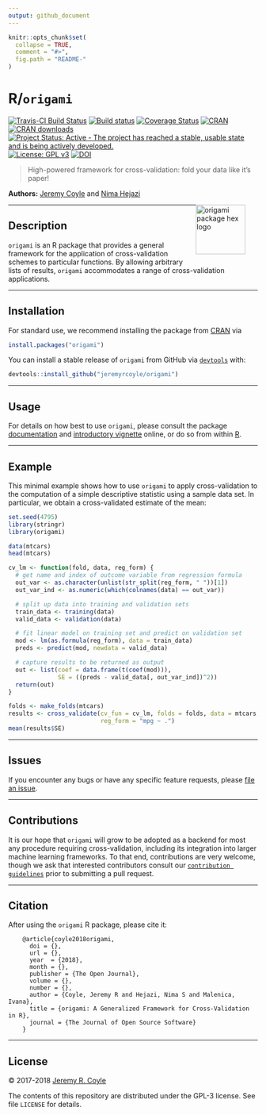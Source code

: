 ```yaml
---
output: github_document
---
```


<!-- README.md is generated from README.Rmd. Please edit that file -->

```r
knitr::opts_chunk$set(
  collapse = TRUE,
  comment = "#>",
  fig.path = "README-"
)
```

# R/`origami`

[![Travis-CI Build Status](https://travis-ci.org/jeremyrcoyle/origami.svg?branch=master)](https://travis-ci.org/jeremyrcoyle/origami)
[![Build status](https://ci.appveyor.com/api/projects/status/i5qwp8cjb4j4x329?svg=true)](https://ci.appveyor.com/project/jeremyrcoyle/origami)
[![Coverage Status](https://img.shields.io/codecov/c/github/jeremyrcoyle/origami/master.svg)](https://codecov.io/github/jeremyrcoyle/origami?branch=master)
[![CRAN](http://www.r-pkg.org/badges/version/origami)](http://www.r-pkg.org/pkg/origami)
[![CRAN downloads](https://cranlogs.r-pkg.org/badges/origami)](https://CRAN.R-project.org/package=origami)
[![Project Status: Active - The project has reached a stable, usable state and is being actively developed.](http://www.repostatus.org/badges/latest/active.svg)](http://www.repostatus.org/#active)
[![License: GPL v3](https://img.shields.io/badge/License-GPL%20v3-blue.svg)](http://www.gnu.org/licenses/gpl-3.0)
[![DOI](https://zenodo.org/badge/DOI/10.5281/zenodo.1155901.svg)](https://doi.org/10.5281/zenodo.1155901)

> High-powered framework for cross-validation: fold your data like it's paper!

__Authors:__ [Jeremy Coyle](https://github.com/jeremyrcoyle) and [Nima
Hejazi](http://nimahejazi.org)

<img style="float: right; margin-right: 5%; margin-bottom: 1.5em"
     src='./hex/origami-sticker.png' alt='origami package hex logo' width='100'>

---

## Description

`origami` is an R package that provides a general framework for the application
of cross-validation schemes to particular functions. By allowing arbitrary lists
of results, `origami` accommodates a range of cross-validation applications.

---

## Installation

For standard use, we recommend installing the package from
[CRAN](https://cran.r-project.org/) via

```r
install.packages("origami")
```

You can install a stable release of `origami` from GitHub via
[`devtools`](https://www.rstudio.com/products/rpackages/devtools/) with:

```r
devtools::install_github("jeremyrcoyle/origami")
```

---

## Usage

For details on how best to use `origami`, please consult the package
[documentation](https://jeremyrcoyle.github.io/origami/) and [introductory
vignette](https://jeremyrcoyle.github.io/origami/articles/generalizedCV.html)
online, or do so from within [R](https://www.r-project.org/).

---

## Example

This minimal example shows how to use `origami` to apply cross-validation to the
computation of a simple descriptive statistic using a sample data set. In
particular, we obtain a cross-validated estimate of the mean:

```r
set.seed(4795)
library(stringr)
library(origami)

data(mtcars)
head(mtcars)

cv_lm <- function(fold, data, reg_form) {
  # get name and index of outcome variable from regression formula
  out_var <- as.character(unlist(str_split(reg_form, " "))[1])
  out_var_ind <- as.numeric(which(colnames(data) == out_var))

  # split up data into training and validation sets
  train_data <- training(data)
  valid_data <- validation(data)

  # fit linear model on training set and predict on validation set
  mod <- lm(as.formula(reg_form), data = train_data)
  preds <- predict(mod, newdata = valid_data)

  # capture results to be returned as output
  out <- list(coef = data.frame(t(coef(mod))),
              SE = ((preds - valid_data[, out_var_ind])^2))
  return(out)
}

folds <- make_folds(mtcars)
results <- cross_validate(cv_fun = cv_lm, folds = folds, data = mtcars,
                          reg_form = "mpg ~ .")
mean(results$SE)
```

---

## Issues

If you encounter any bugs or have any specific feature requests, please [file an
issue](https://github.com/jeremyrcoyle/origami/issues).

---

## Contributions

It is our hope that `origami` will grow to be adopted as a backend for most any
procedure requiring cross-validation, including its integration into larger
machine learning frameworks. To that end, contributions are very welcome, though
we ask that interested contributors consult our [`contribution
guidelines`](https://github.com/jeremyrcoyle/origami/blob/master/CONTRIBUTING.md)
prior to submitting a pull request.

---

## Citation

After using the `origami` R package, please cite it:

        @article{coyle2018origami,
          doi = {},
          url = {},
          year  = {2018},
          month = {},
          publisher = {The Open Journal},
          volume = {},
          number = {},
          author = {Coyle, Jeremy R and Hejazi, Nima S and Malenica, Ivana},
          title = {origami: A Generalized Framework for Cross-Validation in R},
          journal = {The Journal of Open Source Software}
        }

---

## License

&copy; 2017-2018 [Jeremy R. Coyle](https://github.com/jeremyrcoyle)

The contents of this repository are distributed under the GPL-3 license. See
file `LICENSE` for details.

